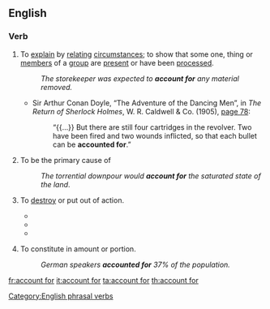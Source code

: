 ==English==

===Verb===
{{infl|en|verb|phrasal verb|head=to [[account]] [[for]]}}

# {{transitive}} To [[explain]] by [[relating]] [[circumstances]]; to show that some one, thing or [[members]] of a [[group]] are [[present]] or have been [[process]]ed.
#: ''The storekeeper was expected to '''account for''' any material removed.''
#* {{ante|1905}} Sir Arthur Conan Doyle, “The Adventure of the Dancing Men”, in ''The Return of Sherlock Holmes'', W. R. Caldwell & Co. (1905), [http://books.google.com/books?id=xgnTteuZ694C&pg=PA78&dq=accounted-for page 78]:
#*: “{{...}} But there are still four cartridges in the revolver.  Two have been fired and two wounds inflicted, so that each bullet can be '''accounted for'''.”
# {{transitive}} To be the primary cause of
#: ''The torrential downpour would '''account for''' the saturated state of the land''.
# {{transitive}} To [[destroy]] or put out of action.
#*{{quote-news|title=Check of Fortress, Liberator Raid At Lille Reveals High Enemy Loss|work=Hartford Courant|date=Oct 11|year=1942|passage=Allied Air Forces '''Account for''' 34 Axis Aircraft}}
#*{{quote-news|title=Jet Missile Downs Mig In Dogfight|work=The Bulletin|date=Feb 22|year=1972|passage=South Vietnamese counter-attacks helped '''account for''' 239 guerrillas reported killed in the 24 hours ending at 6 today, 86 of them in allied air attacks}}
#*{{quote-news|title=Scientists monitoring return of wolves to Upper Pennisula|work=Chicago Tribune|date=Nov 15|year=1992|passage=... and car strikes '''account for''' more than 50000, it's obvious the wolves' effect on the state's deer herd is so small as to be meaningless.}}
# {{transitive}} To constitute in amount or portion.
#: ''German speakers '''accounted for''' 37% of the population.''

[[Category:English phrasal verbs]]

[[fr:account for]]
[[it:account for]]
[[ta:account for]]
[[th:account for]]